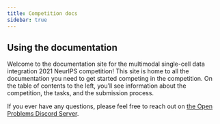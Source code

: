 ```yaml
---
title: Competition docs
sidebar: true
---
```



## Using the documentation

Welcome to the documentation site for the multimodal single-cell data integration 2021 NeurIPS competition! This site is home to all the documentation you need to get started competing in the competition. On the table of contents to the left, you'll see information about the competition, the tasks, and the submission process.

If you ever have any questions, please feel free to reach out on [the Open Problems Discord Server](https://discord.gg/hDE5bYEcHF).
